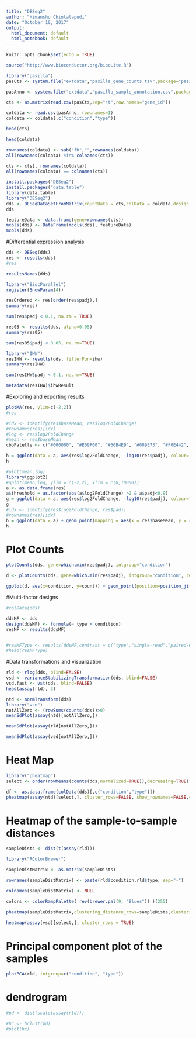 ---
title: "DESeq2"
author: "Himanshu Chintalapudi"
date: "October 10, 2017"
output:
  html_document: default
  html_notebook: default
---

```{r setup, include=FALSE}
knitr::opts_chunk$set(echo = TRUE)
```


```{r}
source("http://www.bioconductor.org/biocLite.R")

```


```{r}
library("pasilla")
pasCts <- system.file("extdata","pasilla_gene_counts.tsv",package="pasilla", mustWork=TRUE)

pasAnno <- system.file("extdata","pasilla_sample_annotation.csv",package="pasilla", mustWork=TRUE)

cts <- as.matrix(read.csv(pasCts,sep="\t",row.names="gene_id"))

coldata <- read.csv(pasAnno, row.names=1)
coldata <- coldata[,c("condition","type")]

head(cts)

head(coldata)

rownames(coldata) <- sub("fb","",rownames(coldata))
all(rownames(coldata) %in% colnames(cts))

cts <- cts[, rownames(coldata)]
all(rownames(coldata) == colnames(cts))

install.packages("DESeq2")
install.packages("data.table")
library(data.table)
library("DESeq2")
dds <- DESeqDataSetFromMatrix(countData = cts,colData = coldata,design = ~ condition)
dds

featureData <- data.frame(gene=rownames(cts))
mcols(dds) <- DataFrame(mcols(dds), featureData)
mcols(dds)

```

#Differential expression analysis


```{r}

dds <- DESeq(dds)
res <- results(dds)
#res

resultsNames(dds)

library("BiocParallel")
register(SnowParam(4))

resOrdered <- res[order(res$padj),]
summary(res)

sum(res$padj < 0.1, na.rm = TRUE)

res05 <- results(dds, alpha=0.05)
summary(res05)

sum(res05$padj < 0.05, na.rm=TRUE)

library("IHW")
resIHW <- results(dds, filterFun=ihw)
summary(resIHW)

sum(resIHW$padj < 0.1, na.rm=TRUE)

metadata(resIHW)$ihwResult


```

#Exploring and exporting results

```{r}
plotMA(res, ylim=c(-2,2))
#res

#idx <- identify(res$baseMean, res$log2FoldChange)
#rownames(res)[idx]
#log <- res$log2FoldChange
#mean <- res$baseMean
cbbPalette <- c("#000000", "#E69F00", "#56B4E9", "#009E73", "#F0E442", "#0072B2", "#D55E00", "#CC79A7")

h = ggplot(data = a, aes(res$log2FoldChange, -log10(res$padj), colour= threshold))+ geom_point(alpha = 0.4, size=1.5)+ xlim(c(-4,4)) + ylim(c(0,75))
h

#plot(mean,log)
library(ggplot2)
#qplot(mean,log, ylim = c(-2,2), xlim = c(0,10000)) 
a <- as.data.frame(res)
a$threshold = as.factor(abs(a$log2FoldChange) >2 & a$padj<0.9)
g = ggplot(data = a, aes(res$log2FoldChange, -log10(res$padj), colour=threshold))+ geom_point(alpha = 0.4, size=1.5)+ xlim(c(-4,4)) + ylim(c(0,75))
g
#idx <- identify(res$log2FoldChange, res$padj)
#rownames(res)[idx]
h = ggplot(data = a) + geom_point(mapping = aes(x = res$baseMean, y = res$log2FoldChange))
h
```

# Plot Counts

```{r}
plotCounts(dds, gene=which.min(res$padj), intgroup="condition")

d <- plotCounts(dds, gene=which.min(res$padj), intgroup="condition", returnData=TRUE)

ggplot(d, aes(x=condition, y=count)) + geom_point(position=position_jitter(w=0.1,h=0)) + scale_y_log10(breaks=c(25,100,400))


```

#Multi-factor designs


```{r}
#colData(dds)

ddsMF <- dds
design(ddsMF) <- formula(~ type + condition)
resMF <- results(ddsMF)


#resMFType <- results(ddsMF,contrast = c("type","single-read","paired-end"))
#head(resMFType)
```

#Data transformations and visualization

```{r}

rld <- rlog(dds, blind=FALSE)
vsd <- varianceStabilizingTransformation(dds, blind=FALSE)
vsd.fast <- vst(dds, blind=FALSE)
head(assay(rld), 3)

```


```{r}

ntd <- normTransform(dds)
library("vsn")
notAllZero <- (rowSums(counts(dds))>0)
meanSdPlot(assay(ntd)[notAllZero,])

meanSdPlot(assay(rld[notAllZero,]))

meanSdPlot(assay(vsd[notAllZero,]))


```

# Heat Map

```{r}
library("pheatmap")
select <- order(rowMeans(counts(dds,normalized=TRUE)),decreasing=TRUE)[1:20]

df <- as.data.frame(colData(dds)[,c("condition","type")])
pheatmap(assay(ntd)[select,], cluster_rows=FALSE, show_rownames=FALSE,cluster_cols=FALSE, annotation_col=df)

```

# Heatmap of the sample-to-sample distances


```{r}

sampleDists <- dist(t(assay(rld)))

library("RColorBrewer")

sampleDistMatrix <- as.matrix(sampleDists)

rownames(sampleDistMatrix) <- paste(rld$condition,rld$type, sep="-")

colnames(sampleDistMatrix) <- NULL

colors <- colorRampPalette( rev(brewer.pal(9, "Blues")) )(255)

pheatmap(sampleDistMatrix,clustering_distance_rows=sampleDists,clustering_distance_cols=sampleDists,col=colors)

```



```{r}

heatmap(assay(vsd)[select,], cluster_rows = TRUE)


```

# Principal component plot of the samples

```{r}

plotPCA(rld, intgroup=c("condition", "type"))

```

# dendrogram

```{r}
#pd <- dist(scale(assay(rld)))

#hc <- hclust(pd)
#plot(hc)
```
